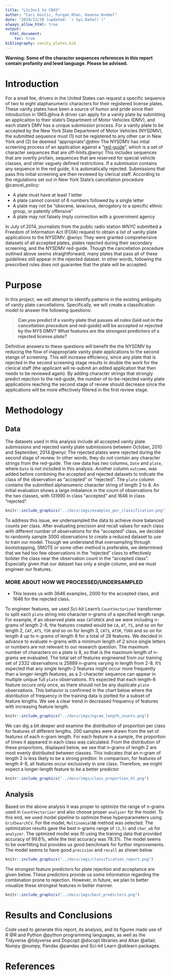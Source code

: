 ```yaml
---
title: "L1c3nc3 to C0d3"
author: "Cari Gostic, Furqan Khan, Keanna Knebel"
date: "2019/12/30 (updated: `r Sys.Date()`)"
always_allow_html: true
output: 
  html_document:
    toc: true
bibliography: vanity_plates.bib
---
```


**Warning: Some of the character sequences references in this report contain profanity and lewd language. Please be advised.**

# Introduction  
For a small fee, drivers in the United States can request a specific sequence of two to eight alaphanumeric characters for their registered license plates. These vanity plates have been a source of humor and pride since their introduction in 1965.@hva A driver can apply for a vanity plate by submitting an applicaiton to their state's Department of Motor Vehicles (DMV), and each state's DMV has a unique submission process. For a vanity plate to be accepted by the New York State Department of Motor Vehicles (NYSDMV), the submitted sequence must (1) not be registered to any other car in New York and (2) be deemed "appropriate".@dmv The NYSDMV has intial screening process of an application against a "[red-guide](https://github.com/datanews/license-plates/blob/master/red-guide.csv)", which is a set of character sequences that are off-limits.@wnyc This includes sequences that are overtly profain, sequences that are reserved for special vehicle classes, and other vaguely defined restrictions. If a submission contains any sequence in the red guide, it is automatically rejected. Submissions that pass this initial screening are then reviewed by clerical staff. According to the regulations set out in New York State's cancellation procedure @cancel_policy: 

- A plate must have at least 1 letter  
- A plate cannot consist of 6 numbers followed by a single letter  
- A plate may not be "obscene, lavacious, derogatory to a specific ethnic group, or patently offensive"  
- A plate may not falsely imply connection with a government agency  

In July of 2014, journalists from the public radio station *WNYC* submitted a Freedom of Information Act (FOIA) request to obtain a list of vanity plate applications to the NYSDMV. @wnyc They were granted comprehensive datasets of all accepted plates, plates rejected during their secondary screening, and the NYSDMV red-guide. Though the cancellation procedure outlined above seems straightforward, many plates that pass all of these guidelines still appear in the rejected dataset. In other words, following the prescribed rules does not guarantee that the plate will be accepted. 

# Purpose  

In this project, we will attempt to identify patterns in the existing ambiguity of vanity plate cancellations. Specifically, we will create a classification model to answer the following questions:

>**Can you predict if a vanity plate that passes all rules (laid out in the cancellation procedure and red-guide) will be accepted or rejected by the NYS DMV?**
>**What features are the strongest predictors of a rejected license plate?**

Definitive answers to these questions will benefit the the NYSDMV by reducing the flow of inappropriate vanity plate applications to the second stange of screening. This will increase efficiency, since any plate that is rejected in the second screening stage results in double the work for the clerical staff (the applicant will re-submit an edited application that then needs to be reviewed again). By adding character strings that strongly predict rejection to the red-guide, the number of to-be-rejected vanity plate applications reaching the second stage of review should decrease since the applications will be more effectively filtered in the first review stage.

# Methodology 

## Data
The datasets used in this analysis include all accepted vanity plate submissions and rejected vanity plate submissions between October, 2010 and September, 2014.@wnyc The rejected plates were rejected during the second stage of review. In other words, they do not contain any character strings from the red-guide. The raw data has two columns, `Date` and `plate`, where `Date` is not included in this analysis. Another column `outcome`, was added before combining the accepted and rejected datasets to indicate the class of the observation as "accepted" or "rejected". The `plate` column contains the submitted alphanumeric character string of length 2 to 8. An initial evaluation shows a large imbalance in the count of observations for the two classes, with 131990 in class "accepted" and 1646 in class "rejected". 

```r
knitr::include_graphics("../docs/imgs/examples_per_classification.png")
```

To address this issue, we undersampled the data to achieve more balanced counts per class. After evaluating precision and recall values for each class with different number of observations for the "accepted" class, we decided to randomly sample 3000 observations to create a reduced dataset to use to train our model. Though we understand that oversampling through bootstrapping, SMOTE or some other method is preferable, we determined that we had too few observations in the "rejected" class to effectively bolster the class near the observation count in the "accepted class". Especially given that our dataset has only a single column, and we must engineer our features.


### MORE ABOUT HOW WE PROCESSED/UNDERSAMPLED  
- This leaves us with 3646 examples, 2000 for the accepted class, and 1646 for the rejected class.

To engineer features, we used Sci-kit Learn's `CountVectorizer` transformer to split each `plate` string into character n-grams of a specified length range. For example, if an observed plate was `CATSROCK` and we were including n-grams of length 2-8, the features created would be `CA`, `AT`, `TS`, and so on for length 2, `CAT`, `ATS`, `TSR` and so on for length 3, `CATS`, `ATSR`, `TSRO` and so on for length 4 up to n-grams of length 8 for a total of 28 features. We decided in advance to evaluate n-grams with a minimum length of 2 since single letters or numbers are not relevant to our research question. The maximum number of characters on a plate is 8, so that is the maximum length of n-grams we evaluated. The total set of features engineered from our training set of 2332 observations is 25889 n-grams varying in length from 2-8. It's expected that any single length-2 features might occur more frequently than a longer-length features, as a 2-character sequence can appear in multiple unique full `plate` observations. It's expected that each length-8 feature occurs only once, as there should not be any duplicate `plate` observations. This behavior is confirmed in the chart below where the distribution of frequency in the training data is plotted for a subset of feature lengths. We see a clear trend in decreased frequency of features with increasing feature length.

```r
knitr::include_graphics("../docs/imgs/ngram_length_counts.png")
```

We can dig a bit deeper and examine the distribution of proportion per class for features of different lengths. 200 samples were drawn from the set of features of each n-gram length. For each feature in a sample, the proportion of times it appeared in each class was calculated. From the distribution of these proportions, displayed below, we see that n-grams of length 2 are most evenly distributed between classes. This indicates that an n-gram of length 2 is less likely to be a strong preditor. In comparison, for features of length 4-8, all features occur exclusively in one class. Therefore, we might expect a longer-length feature to be a better predictor

```r
knitr::include_graphics("../docs/imgs/class_proportion_bl.png")
```


## Analysis

Based on the above analysis it was proper to optimize the range of n-grams used in `CountVectorizer` and also choose proper `analyzer` for the model. To this end, we used model pipeline to optimize these hyperparameters using `GridSearchCV`. For the model, `MultinomialNB` method was selected. The optimization results gave the best n-grams range of `(2,5)` and `char_wb` for `analyzer`. The optmized model was fit using the training data that provided accuracy of 99.6%, while the test accuracy was 78.3%. The model seems to be overfitting but provides us good benchmark for further improvements. The model seems to have good `precision` and `recall` as shown below

```r
knitr::include_graphics("../docs/imgs/classification_report.png")
```

The strongest feature predictors for plate rejection and acceptance are given below. These predictors provide us some information regarding the combination prone to rejection. However, in future, we plan to better visualize these strongest features in better manner.

```r
knitr::include_graphics("../docs/imgs/best_predictors.png")
```

# Results and Conclusions




Code used to generate this report, its analysis, and its figures made use of R @R and Python @python programming languages, as well as the Tidyverse @tidyverse and Dopcopt @docopt libraries and Altair @altair, Numpy @numpy, Pandas @pandas and Sci-kit Learn @sklearn packages.

# References


